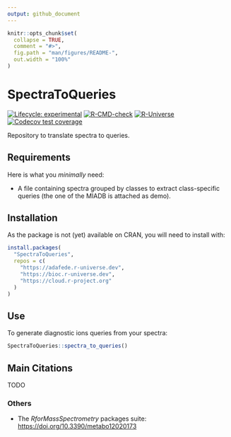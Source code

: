 ```yaml
---
output: github_document
---
```


<!-- README.md is generated from README.Rmd. Please edit that file -->

```r
knitr::opts_chunk$set(
  collapse = TRUE,
  comment = "#>",
  fig.path = "man/figures/README-",
  out.width = "100%"
)
```

# SpectraToQueries

<!-- badges: start -->
[![Lifecycle: experimental](https://img.shields.io/badge/lifecycle-experimental-orange.svg)](https://lifecycle.r-lib.org/articles/stages.html#experimental)
[![R-CMD-check](https://github.com/spectra-to-knowledge/SpectraToQueries/actions/workflows/R-CMD-check.yaml/badge.svg)](https://github.com/spectra-to-knowledge/SpectraToQueries/actions/workflows/R-CMD-check.yaml)
[![R-Universe](https://adafede.r-universe.dev/badges/SpectraToQueries)](https://adafede.r-universe.dev/SpectraToQueries)
[![Codecov test coverage](https://codecov.io/gh/adafede/SpectraToQueries/graph/badge.svg)](https://app.codecov.io/gh/adafede/SpectraToQueries)
<!-- badges: end -->

Repository to translate spectra to queries.

## Requirements

Here is what you *minimally* need:

- A file containing spectra grouped by classes to extract class-specific queries (the one of the MIADB is attached as demo).

## Installation

As the package is not (yet) available on CRAN, you will need to install with:

``` r
install.packages(
  "SpectraToQueries",
  repos = c(
    "https://adafede.r-universe.dev",
    "https://bioc.r-universe.dev",
    "https://cloud.r-project.org"
  )
)
```

## Use

To generate diagnostic ions queries from your spectra:

``` r
SpectraToQueries::spectra_to_queries()
```

## Main Citations

TODO

### Others

- The *RforMassSpectrometry* packages suite: <https://doi.org/10.3390/metabo12020173>
